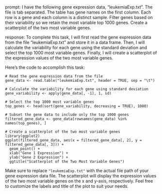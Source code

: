 prompt:
I have the following gene expression data, "leukemiaExp.txt". The file is tab separated. The table has gene names on the first column. Each row is a gene and each column is a distinct sample. Filter genes based on their variability so we retain the most variable top 1000 genes. Create a scatterplot of the two most variable genes.

response:
To complete this task, I will first read the gene expression data from the file "leukemiaExp.txt" and store it in a data frame. Then, I will calculate the variability for each gene using the standard deviation and select the top 1000 most variable genes. Finally, I will create a scatterplot of the expression values of the two most variable genes.

Here's the code to accomplish this task:

```
# Read the gene expression data from the file
gene_data <- read.table("leukemiaExp.txt", header = TRUE, sep = "\t")

# Calculate the variability for each gene using standard deviation
gene_variability <- apply(gene_data[, -1], 1, sd)

# Select the top 1000 most variable genes
top_genes <- head(sort(gene_variability, decreasing = TRUE), 1000)

# Subset the gene data to include only the top 1000 genes
filtered_gene_data <- gene_data[rownames(gene_data) %in% names(top_genes), ]

# Create a scatterplot of the two most variable genes
library(ggplot2)
ggplot(filtered_gene_data, aes(x = filtered_gene_data[, 2], y = filtered_gene_data[, 3])) +
  geom_point() +
  xlab("Gene 1 Expression") +
  ylab("Gene 2 Expression") +
  ggtitle("Scatterplot of the Two Most Variable Genes")
```

Make sure to replace `"leukemiaExp.txt"` with the actual file path of your gene expression data file. The scatterplot will display the expression values of the two most variable genes on the x and y-axis, respectively. Feel free to customize the labels and title of the plot to suit your needs.
